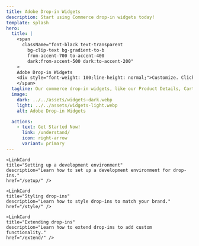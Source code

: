```yaml
---
title: Adobe Drop-in Widgets
description: Start using Commerce drop-in widgets today!
template: splash
hero:
  title: |
    <span
      className="font-black text-transparent
        bg-clip-text bg-gradient-to-b
        from-accent-700 to-accent-400
        dark:from-accent-500 dark:to-accent-200"
    >
    Adobe Drop-in Widgets
    <div style="font-weight: 100;line-height: normal;">Customize. Click. Captivate.</div>
    </span>
  tagline: Our commerce drop-in widgets, like our Product Details, Carts, and Checkout components, are among the fastest and most customizable in the industry.
  image:
    dark: ../../assets/widgets-dark.webp
    light: ../../assets/widgets-light.webp
    alt: Adobe Drop-in Widgets

  actions:
    - text: Get Started Now!
      link: /understand/
      icon: right-arrow
      variant: primary
---
```



<CardGrid>
    <LinkCard
    title="Understanding drop-ins"
    description="Learn about the different types of drop-ins and how they work."
    href="/understand/" />

    <LinkCard
    title="Setting up a development environment"
    description="Learn how to set up a development environment for drop-ins."
    href="/setup/" />

    <LinkCard
    title="Styling drop-ins"
    description="Learn how to style drop-ins to match your brand."
    href="/style/" />

    <LinkCard
    title="Extending drop-ins"
    description="Learn how to extend drop-ins to add custom functionality."
    href="/extend/" />

</CardGrid>
